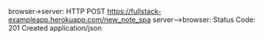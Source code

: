 browser->server: HTTP POST https://fullstack-exampleapp.herokuapp.com/new_note_spa
server-->browser: Status Code: 201 Created application/json
